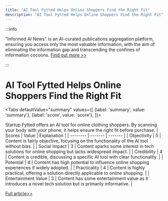 ```yaml
---
title: "AI Tool Fytted Helps Online Shoppers Find the Right Fit"
description: "AI Tool Fytted Helps Online Shoppers Find the Right Fit"
---
```



:::info

"Informed AI News" is an AI-curated publications aggregation platform, ensuring you access only the most valuable information, with the aim of eliminating the information gap and transcending the confines of information cocoons.  [Find out more >>](/docs/guides)

:::

# AI Tool Fytted Helps Online Shoppers Find the Right Fit


<Tabs
	defaultValue="summary"
	values={[
	{label: 'summary', value: 'summary'},
	{label: 'score', value: 'score'},
]}>
<TabItem value="summary">


Startup Fytted offers an AI tool for online clothing shoppers. By scanning your body with your phone, it helps ensure the right fit before purchase.
</TabItem>
<TabItem value="score">
	| Scores     | Value   | Explanation |
	| -------- | ------- | ------- |
	| Objectivity  | 5    | Content is fairly objective, focusing on the functionality of the AI tool without bias.    |
	| Social Impact | 3     | Content sparks some interest in tech solutions for online shopping but lacks widespread impact.    |
	| Credibility    | 4    | Content is credible, discussing a specific AI tool with clear functionality.    |
	| Potential    | 4    | Content has high potential to influence online shopping experiences if widely adopted.    |
	| Practicality    | 4    | Content is highly practical, offering a solution directly applicable to online shopping.    |
	| Entertainment Value    | 3    | Content has some entertainment value as it introduces a novel tech solution but is primarily informative.    |
</TabItem>
</Tabs>

[Full article>>](https://www.cnet.com/tech/services-and-software/buying-clothes-online-this-ai-tool-could-help-you-get-the-right-fit/#ftag=CAD590a51e)
